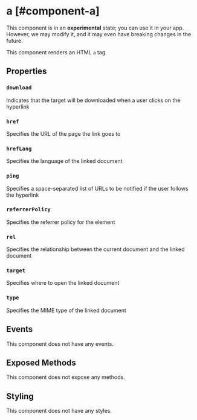 
# a [#component-a]

<Callout type="warning" emoji="📔">This component is in an **experimental** state; you can use it in your app. However, we may modify it, and it may even have breaking changes in the future.</Callout>

This component renders an HTML `a` tag.



## Properties

### `download`

Indicates that the target will be downloaded when a user clicks on the hyperlink

### `href`

Specifies the URL of the page the link goes to

### `hrefLang`

Specifies the language of the linked document

### `ping`

Specifies a space-separated list of URLs to be notified if the user follows the hyperlink

### `referrerPolicy`

Specifies the referrer policy for the element

### `rel`

Specifies the relationship between the current document and the linked document

### `target`

Specifies where to open the linked document

### `type`

Specifies the MIME type of the linked document

## Events

This component does not have any events.

## Exposed Methods

This component does not expose any methods.

## Styling

This component does not have any styles.
